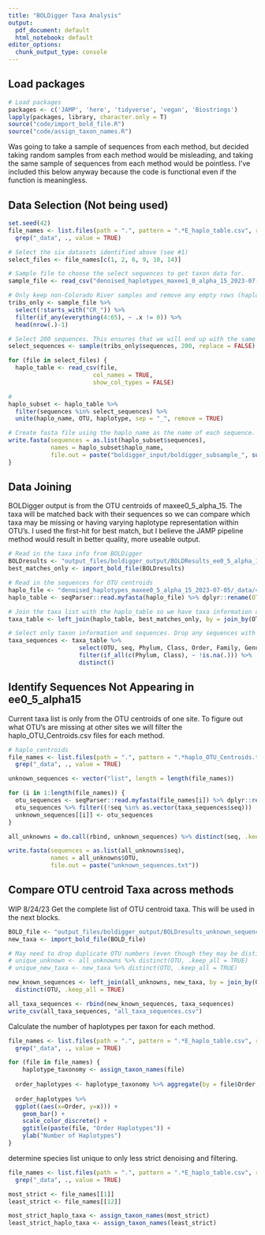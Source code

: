 ```yaml
---
title: "BOLDigger Taxa Analysis"
output:
  pdf_document: default
  html_notebook: default
editor_options:
  chunk_output_type: console
---
```


## Load packages
```r
# Load packages
packages <- c('JAMP', 'here', 'tidyverse', 'vegan', 'Biostrings')
lapply(packages, library, character.only = T)
source("code/import_bold_file.R")
source("code/assign_taxon_names.R")
```

Was going to take a sample of sequences from each method, but decided taking random samples from each method would be misleading, and taking the same sample of sequences from each method would be pointless. I've included this below anyway because the code is functional even if the function is meaningless.

## Data Selection (Not being used)
```r
set.seed(42)
file_names <- list.files(path = ".", pattern = ".*E_haplo_table.csv", recursive = TRUE, full.names = TRUE) %>% 
  grep("_data", ., value = TRUE)

# Select the six datasets identified above (see #1)
select_files <- file_names[c(1, 2, 6, 9, 10, 14)]

# Sample file to choose the select sequences to get taxon data for.
sample_file <- read_csv("denoised_haplotypes_maxee1_0_alpha_15_2023-07-05/E_haplo_table.csv", show_col_types = FALSE)

# Only keep non-Colorado River samples and remove any empty rows (haplotypes only present in CR)
tribs_only <- sample_file %>% 
  select(!starts_with("CR_")) %>% 
  filter(if_any(everything(4:65), ~ .x != 0)) %>%
  head(nrow(.)-1)

# Select 200 sequences. This ensures that we will end up with the same haplotypes for each 
select_sequences <- sample(tribs_only$sequences, 200, replace = FALSE)

for (file in select_files) {
  haplo_table <- read_csv(file,
                        col_names = TRUE, 
                        show_col_types = FALSE)

# 
haplo_subset <- haplo_table %>% 
  filter(sequences %in% select_sequences) %>% 
  unite(haplo_name, OTU, haplotype, sep = "_", remove = TRUE)

# Create fasta file using the haplo_name as the name of each sequence.
write.fasta(sequences = as.list(haplo_subset$sequences), 
            names = haplo_subset$haplo_name, 
            file.out = paste("boldigger_input/boldigger_subsample_", substr(file, 23, nchar(file)-44), ".txt"))
}
```

## Data Joining

BOLDigger output is from the OTU centroids of maxee0_5_alpha_15. The taxa will be matched back with their sequences so we can compare which taxa may be missing or having varying haplotype representation within OTU's. I used the first-hit for best match, but I believe the JAMP pipeline method would result in better quality, more useable output.

```r
# Read in the taxa info from BOLDigger
BOLDresults <- "output_files/boldigger_output/BOLDResults_ee0_5_alpha_15_haplo_OTU_Centroids_part_1.xlsx"
best_matches_only <- import_bold_file(BOLDresults)

# Read in the sequences for OTU centroids
haplo_file <- "denoised_haplotypes_maxee0_5_alpha_15_2023-07-05/_data/4_denoised/ee0_5_alpha_15_haplo_OTU_Centroids.txt"
haplo_table <- seqParser::read.myfasta(haplo_file) %>% dplyr::rename(OTU = desc)

# Join the taxa list with the haplo_table so we have taxa information connected with sequences.
taxa_table <- left_join(haplo_table, best_matches_only, by = join_by(OTU))

# Select only taxon information and sequences. Drop any sequences with unknown phylum or class.
taxa_sequences <- taxa_table %>%
                    select(OTU, seq, Phylum, Class, Order, Family, Genus, Species, Similarity) %>%
                    filter(if_all(c(Phylum, Class), ~ !is.na(.))) %>% 
                    distinct()

```


## Identify Sequences Not Appearing in ee0_5_alpha15

Current taxa list is only from the OTU centroids of one site. To figure out what OTU's are missing at other sites we will filter the haplo_OTU_Centroids.csv files for each method.

```r
# haplo_centroids
file_names <- list.files(path = ".", pattern = ".*haplo_OTU_Centroids.txt", recursive = TRUE, full.names = TRUE) %>% 
  grep("_data", ., value = TRUE)

unknown_sequences <- vector("list", length = length(file_names))

for (i in 1:length(file_names)) {
  otu_sequences <- seqParser::read.myfasta(file_names[i]) %>% dplyr::rename(OTU = desc)
  otu_sequences %>% filter((!seq %in% as.vector(taxa_sequences$seq)))
  unknown_sequences[[i]] <- otu_sequences
} 

all_unknowns = do.call(rbind, unknown_sequences) %>% distinct(seq, .keep_all = TRUE)

write.fasta(sequences = as.list(all_unknowns$seq), 
            names = all_unknowns$OTU, 
            file.out = paste("unknown_sequences.txt"))
```


## Compare OTU centroid Taxa across methods
WIP 8/24/23
Get the complete list of OTU centroid taxa. This will be used in the next blocks.
```r
BOLD_file <- "output_files/boldigger_output/BOLDresults_unknown_sequences_part_1.xlsx"
new_taxa <- import_bold_file(BOLD_file)

# May need to drop duplicate OTU numbers (even though they may be distinct taxa from separate methods) in order to join dataframes.
# unique_unknown <- all_unknowns %>% distinct(OTU, .keep_all = TRUE)
# unique_new_taxa <- new_taxa %>% distinct(OTU, .keep_all = TRUE)

new_known_sequences <- left_join(all_unknowns, new_taxa, by = join_by(OTU)) %>% 
  distinct(OTU, .keep_all = TRUE)

all_taxa_sequences <- rbind(new_known_sequences, taxa_sequences)
write_csv(all_taxa_sequences, "all_taxa_sequences.csv")
```


Calculate the number of haplotypes per taxon for each method. 
```r
file_names <- list.files(path = ".", pattern = ".*E_haplo_table.csv", recursive = TRUE, full.names = TRUE) %>% 
  grep("_data", ., value = TRUE)

for (file in file_names) {
    haplotype_taxonomy <- assign_taxon_names(file)
  
  order_haplotypes <- haplotype_taxonomy %>% aggregate(by = file$Order, FUN = NROW)
  
  order_haplotypes %>% 
  ggplot((aes(x=Order, y=x))) +
    geom_bar() +
    scale_color_discrete() +
    ggtitle(paste(file, "Order Haplotypes")) +
    ylab("Number of Haplotypes")
}

```


determine species list unique to only less strict denoising and filtering.
```r
file_names <- list.files(path = ".", pattern = ".*E_haplo_table.csv", recursive = TRUE, full.names = TRUE) %>% 
  grep("_data", ., value = TRUE)

most_strict <- file_names[[1]]
least_strict <- file_names[[12]]

most_strict_haplo_taxa <- assign_taxon_names(most_strict)
least_strict_haplo_taxa <- assign_taxon_names(least_strict)



```


